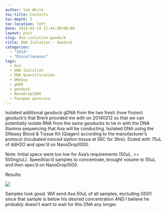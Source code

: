 ```yaml
---
author: Sam White
toc-title: Contents
toc-depth: 5
toc-location: left
date: 2014-02-19 21:44:50+00:00
layout: post
slug: dna-isolation-geoduck
title: DNA Isolation - Geoduck
categories:
  - "2014"
  - "Miscellaneous"
tags:
  - Axa
  - DNA Isolation
  - DNA Quantification
  - DNeasy
  - gDNA
  - geoduck
  - NanoDrop1000
  - Panopea generosa
---
```


Isolated additional geoduck gDNA from the two fresh (now frozen) geoduck's that Brent provided me with on 20140212 so that we can potentially isolate RNA from the same geoducks to tie in with the DNA Illumina sequencing that Axa will be conducting. Isolated DNA using the DNeasy Blood & Tissue Kit (Qiagen) according to the manufacturer's protocol (incubated minced siphon tissue at 56C for 3hrs). Eluted with 75uL of ddH2O and spec'd on NanoDrop1000.

Note: Initial specs were too low for Axa's requirements (50uL, >= 500ng/uL). SpeedVac'd samples to concentrate, brought volume to 55uL and then spec'd on NanoDrop1000.

Results:

![](https://eagle.fish.washington.edu/Arabidopsis/20140219%20-%20gDNA%20geoduck%20ODs.JPG)

Samples look good. Will send Axa 50uL of all samples, excluding GD01 since that sample is below his desired concentration AND I believe he probably doesn't want to wait for this DNA any longer.

